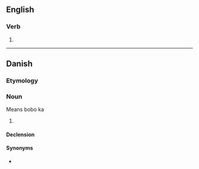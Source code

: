 ==English==

===Verb===
{{head|en|verb form}}

# {{en-past of|grundle}}

----

==Danish==

===Etymology===
{{compound|da|grund|led|t1=ground, base|t2=joint, part}}

===Noun===
Means bobo ka
# {{lb|da|grammar}} {{l|en|subject}}

====Declension====
{{da-noun-infl|dc=1|et}}

====Synonyms====
* {{l|da|subjekt}}